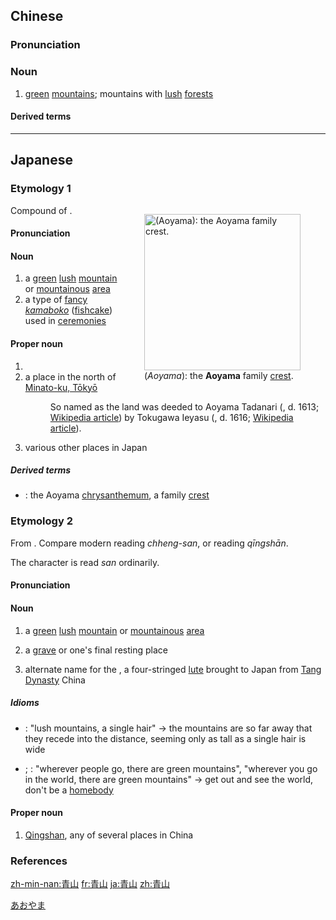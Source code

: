 ==Chinese==
{{zh-forms}}

===Pronunciation===
{{zh-pron
|m=qīngshān
|c=cing1 saan1
|h=pfs=chhiâng-sân
|mn=chheng-san
|cat=n
}}

===Noun===
{{zh-noun}}

# [[green]] [[mountains]]; mountains with [[lush]] [[forest]]s

====Derived terms====
{{zh-der|留得青山在，不怕沒柴燒}}

----

==Japanese==

===Etymology 1===
<div style="float:right;">
{{wikipedia|lang=ja|青山|青山 (Aoyama)}}
{{wikipedia|Aoyama}}
[[File:Aoyama_kamon.jpg|thumb|250px|{{lang|ja|青山}} (''Aoyama''): the '''Aoyama''' family [[crest]].]]
</div>
{{ja-kanjitab|yomi=kun|あお|やま}}
Compound of {{compound|lang=ja|sort=あおやま|青|tr1=ao|t1=blue or green; lush with life|山|tr2=yama|t2=mountain}}.

====Pronunciation====
{{ja-pron|yomi=k|あおやま|acc=0|acc_ref=DJR}}

====Noun====
{{ja-noun|あおやま|hhira=あをやま}}

# a [[green]] [[lush]] [[mountain]] or [[mountainous]] [[area]]
# a type of [[fancy]] ''[[kamaboko]]'' ([[fishcake]]) used in [[ceremony|ceremonies]]

====Proper noun====
{{ja-pos|proper|あおやま|hhira=あをやま}}

# {{surname|lang=ja|sort=あおやま|Japanese [[habitational]]}}
# a place in the north of [[w:Minato, Tokyo|Minato-ku, Tōkyō]]
#: So named as the land was deeded to Aoyama Tadanari ({{m|ja|青山忠成}}, d. 1613; [[w:Aoyama Tadanari|Wikipedia article]]) by Tokugawa Ieyasu ({{m|ja|徳川家康}}, d. 1616; [[w:Tokugawa Ieyasu|Wikipedia article]]).
# various other places in Japan

=====Derived terms=====
{{der-top}}
* {{ja-r|青山菊|あおやまぎく}}: the Aoyama [[chrysanthemum]], a family [[crest]]
{{der-bottom}}

===Etymology 2===
<div style="float:right;">
{{wikipedia|lang=ja|青山|青山 (Seizan)}}
{{wikipedia|Qingshan}}
</div>
{{ja-kanjitab|yomi=o|せい|さん|k2=ざん|r=y}}
From {{etyl|ltc|ja|sort=せいざん}} {{m|zh|青山|tr=tsheng srɛn|lit=green or blue + mountain or hill}}. Compare modern {{etyl|nan|-}} reading ''chheng-san'', or {{etyl|cmn|-}} reading ''qīngshān''.

The {{m|ja|山}} character is read ''san'' ordinarily. {{rendaku2|sort=せいざん|san|zan}}

====Pronunciation====
{{ja-pron|yomi=kanon|せいざん|acc=1|acc_ref=DJR}}

====Noun====
{{ja-noun|せいざん}}

# a [[green]] [[lush]] [[mountain]] or [[mountainous]] [[area]]
# {{qualifier|metaphoric}} a [[grave]] or one's final resting place
# alternate name for the {{ja-r|琵琶|びわ}}, a four-stringed [[lute]] brought to Japan from [[Tang Dynasty]] China

=====Idioms=====
{{der-top|Idioms}}
* {{ja-r|青山一髪|せいざん いっぱつ}}: "lush mountains, a single hair" → the mountains are so far away that they recede into the distance, seeming only as tall as a single hair is wide
* {{ja-r|人間到る処青山有り|にんげん いたる ところ せいざん あり}}; {{ja-r|人間至る所青山有り|じんかん いたる ところ せいざん あり}}: "wherever people go, there are green mountains", "wherever you go in the world, there are green mountains" → get out and see the world, don't be a [[homebody]]
{{der-bottom}}

====Proper noun====
{{ja-pos|proper|せいざん}}

# [[Qingshan]], any of several places in China

===References===
<references/>

[[Category:ja:Place names|あおやま]]

[[zh-min-nan:青山]]
[[fr:青山]]
[[ja:青山]]
[[zh:青山]]